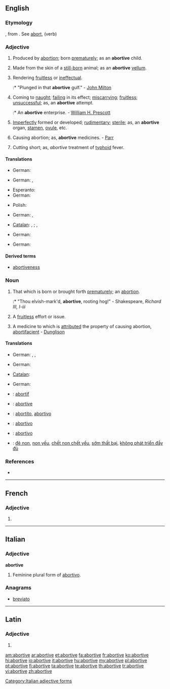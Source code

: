 ==English==

===Etymology===
{{etyl|la}} {{term|abortivus|abortīvus|lang=la}}, from {{term|aborior||miscarry|lang=la}}. See [[abort]], (verb)

===Adjective===
{{en-adj}}

# {{rare}} Produced by [[abortion]]; born [[prematurely]]; as an '''abortive''' child.
# {{obsolete}} Made from the skin of a [[still-born]] animal; as an '''abortive''' [[vellum]].
# {{obsolete}} Rendering [[fruitless]] or [[ineffectual]].
#:* "Plunged in that '''abortive''' gulf." - [[w:John Milton|John Milton]]
# Coming to [[naught]]; [[failing]] in its effect; [[miscarrying]]; [[fruitless]]; [[unsuccessful]]; as, an '''abortive''' attempt.
#:* An '''abortive''' enterprise. - [[w:William H. Prescott|William H. Prescott]]
# {{biology}} [[imperfectly|Imperfectly]] formed or developed; [[rudimentary]]; [[sterile]]; as, an '''abortive''' organ, [[stamen]], [[ovule]], etc.
# {{medicine}} Causing abortion; as, '''abortive''' medicines. - [[Parr]]
# {{medicine}} Cutting short; as, ''abortive'' treatment of [[typhoid]] fever.

====Translations====
{{trans-top|Produced by abortion; born prematurely; as, an abortive child.}}
* German: {{t+|de|abgetriebenes}}
{{trans-mid}}
{{trans-bottom}}

{{trans-top|Made from the skin of a still-born animal}}
{{trans-mid}}
{{trans-bottom}}

{{trans-top|Rendering fruitless or ineffectual}}
* German: {{t-|de|erfolglos}}, {{t-|de|wirkungslos}}
{{trans-mid}}
{{trans-bottom}}

{{trans-top|Coming to naught; failing in its effect; miscarrying; fruitless; unsuccessful}}
* Esperanto: {{t-|eo|aborta|xs=Esperanto}}
* German: {{t-|de|erfolglos}}
{{trans-mid}}
* Polish: {{t|pl|nieudany}}
{{trans-bottom}}

{{trans-top|Imperfectly formed or developed; rudimentary; sterile}}
* German: {{t+|de|unvollkommen}}, {{t+|de|rudimentär}}
{{trans-mid}}
{{trans-bottom}}

{{trans-top|Causing abortion; as, abortive medicines}}
* [[Catalan]]: {{t|ca|abortiu|m}}, {{t-|ca|abortiva|f}};  {{t-|ca|avortiu|m}}, {{t-|ca|avortiva|f}}
{{trans-mid}}
* German: {{t-|de|abtreibend}}
{{trans-bottom}}

{{trans-top|Cutting short; as, abortive treatment of typhoid fever.}}
* German: {{t+|de|abbrechen}}
{{trans-mid}}
{{trans-bottom}}

====Derived terms====
* [[abortiveness]]

===Noun===
{{en-noun}}

# {{obsolete}} That which is born or brought forth [[prematurely]]; an [[abortion]].
#:* "Thou elvish-mark'd, '''abortive''', rooting hog!" - Shakespeare, ''Richard III, I-iii''
# {{obsolete}} A [[fruitless]] effort or issue.
# {{obsolete}} A medicine to which is [[attributed]] the property of causing abortion, [[abortifacient]] - [[Dunglison]]

====Translations====
{{trans-top|That which is born or brought forth prematurely; an abortion}}
* German: {{t+|de|Abort|m}}, {{t+|de|Abtreibung|f}}, {{t+|de|Interruptio|n}}
{{trans-mid}}
{{trans-bottom}}

{{trans-top|A fruitless effort}}
* German: {{t+|de|Erfolglosigkeit|f}}
{{trans-mid}}
{{trans-bottom}}

{{trans-top|A medicine}}
* [[Catalan]]: {{t|ca|abortiu|m}}
{{trans-mid}}
* German: {{t+|de|Abtreibungsmittel|n}}
{{trans-bottom}}

{{checktrans-top}}
* {{ttbc|fr}}: [[abortif]]
* {{ttbc|Interlingua}}: [[abortive]]
* {{ttbc|Italian}}: [[abortito]], [[abortivo]]
* {{ttbc|Portuguese}}: [[abortivo]]
* {{ttbc|Spanish}}: [[abortivo]]
* {{ttbc|Vietnamese}}: [[đẻ non]], [[non yếu]], [[chết non chết yểu]], [[sớm thất bại]], [[không phát triển đầy đủ]]
{{trans-bottom}}

===References===
* {{R:Webster 1913}}

----

==French==

===Adjective===
{{fr-adj-form}} {{f}}

# {{feminine of|[[abortif]]}}

----

==Italian==

===Adjective===
'''abortive''' {{f}}

# Feminine plural form of [[abortivo]].

===Anagrams===
* [[breviato#Italian|breviato]]

[[Category:Italian adjective forms]]

----

==Latin==

===Adjective===
{{la-adj-form|abortīve}}

# {{inflection of|abortivus|abortīvus|voc|m|s|lang=la}}

[[am:abortive]]
[[ar:abortive]]
[[et:abortive]]
[[fa:abortive]]
[[fr:abortive]]
[[ko:abortive]]
[[hi:abortive]]
[[io:abortive]]
[[it:abortive]]
[[hu:abortive]]
[[my:abortive]]
[[pl:abortive]]
[[pt:abortive]]
[[fi:abortive]]
[[ta:abortive]]
[[te:abortive]]
[[th:abortive]]
[[tr:abortive]]
[[vi:abortive]]
[[zh:abortive]]